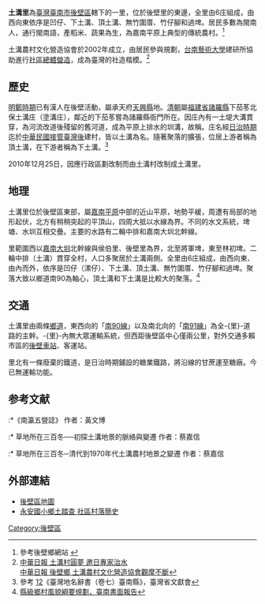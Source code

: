 {{Infobox ROC Village or Li
| City/CountyName = 臺南市
| DivName         = 後壁區
| Village/LiName  = 土溝
| Village/Li      = 里
| OldName         =
| AreaTotal       =
| HouseholdTotal  = 482
| PopTotal        = 1,665
| PopSource       = <ref>{{Cite web |url=http://www.houpi-house.gov.tw/7/INDEX.HTM |title=後壁鄉戶政事務所 |accessdate=2008-10-26 |archive-date=2010-02-28 |archive-url=https://web.archive.org/web/20100228220254/http://www.houpi-house.gov.tw/7/INDEX.HTM |dead-url=yes }}</ref>
| YearMonth       = 2008年9月
| Male            = 871
| Female          = 794
| Head            = 林木己
| Sub             = 14
| Website         =
| Neighbors       = [[嘉田里|嘉田-{里}-]]、[[侯伯里|侯伯里]]、[[後壁里|後壁里]]、[[嘉茄里|嘉茄里]]
| MapLocation     = 臺南市後壁區土溝里.svg
| Address         = 土溝里9鄰81號
| Phone           = 6-6871505
| DataSource      = 戶口資料：[http://www.houpi-house.gov.tw/ 後壁鄉戶政事務所]
}}
'''土溝里'''為[[臺灣|臺灣]][[臺南市|臺南市]][[後壁區|後壁區]]轄下的一里，位於後壁里的東邊，全里由6庄組成，由西向東依序是凹仔、下土溝、頂土溝、無竹圍厝、竹仔腳和過埤。居民多數為閩南人，通行閩南語，產稻米、蔬果為生，為嘉南平原上典型的傳統農村。<ref>參考後壁鄉網站 {{cite web |url=http://web2.tainan.gov.tw/houbi/CP/10812/introduction_1.aspx |title=存档副本 |accessdate=2008-10-26 |deadurl=yes |archiveurl=https://web.archive.org/web/20081209035450/http://web2.tainan.gov.tw/houbi/CP/10812/introduction_1.aspx |archivedate=2008-12-09 }}</ref>

土溝農村文化營造協會於2002年成立，由居民參與規劃，[[台南藝術大學|台南藝術大學]]建研所協助進行[[社區總體營造|社區總體營造]]，成為臺灣的社造楷模。<ref>[http://www.cdns.com.tw/20080903/news/nsxw/U91023002008090218370494.htm 中華日報 土溝村圓夢 邀日專家治水]{{dead link|date=2017年12月 |bot=InternetArchiveBot |fix-attempted=yes }}<br>[http://search.cdns.com.tw/loadfile.asp?sid=0&iid=0&did=6737&checksum=26086&query2=%A4g%B7%BE 中華日報 後壁鄉 土溝農村文化營造協會觀摩不斷 ]{{dead link|date=2017年12月 |bot=InternetArchiveBot |fix-attempted=yes }}</ref>

==歷史==
[[明鄭時期|明鄭時期]]已有漢人在後壁活動，屬承天府[[天興縣|天興縣]]地。[[清朝|清朝]]屬[[福建省|福建省]][[諸羅縣|諸羅縣]]下茄苳北保土溝庄（塗溝庄），鄰近的下茄苳嘗為諸羅縣衙門所在。因庄內有一土堤大溝貫穿，為河流改道後殘留的舊河道，成為平原上排水的圳溝，故稱。庄名經[[台灣日治時期|日治時期]]迄於[[臺灣戰後時期|中華民國接管臺灣後]]建村，皆以土溝為名。隨著聚落的擴張，位居上游者稱為頂土溝，在下游者稱為下土溝。<ref>參考 [http://placesearch.moi.gov.tw/input/detail.php?input_id=39246]{{dead link|date=2017年12月 |bot=InternetArchiveBot |fix-attempted=yes }}[http://placesearch.moi.gov.tw/input/detail.php?input_id=39245]{{dead link|date=2017年12月 |bot=InternetArchiveBot |fix-attempted=yes }}《臺灣地名辭書（卷七）臺南縣》，臺灣省文獻會</ref>

2010年12月25日，因應行政區劃改制而由土溝村改制成土溝里。

==地理==
土溝里位於後壁區東部，屬[[嘉南平原|嘉南平原]]中部的近山平原，地勢平緩，周遭有局部的地形起伏，北方有稍稍突起的平頂山，四周大抵以水線為界。不同的水文系統，埤塘、水圳互相交疊。主要的水路有二輪中排和嘉南大圳北幹線。

里範圍西以[[嘉南大圳|嘉南大圳]]北幹線與侯伯里、後壁里為界，北至將軍埤，東至林初埤。二輪中排（土溝）貫穿全村，人口多聚居於土溝兩側。全里由6庄組成，由西向東、由內而外，依序是凹仔（漯仔）、下土溝、頂土溝、無竹圍厝、竹仔腳和過埤。聚落大致以鄉道南90為軸心，頂土溝和下土溝是比較大的聚落。<ref>[http://web.tnnua.edu.tw/%7Etainan-art2/images/inside%20J/9.2http://web.tnnua.edu.tw/%7Etainan-art2/images/inside%20J/10.21/tainan.pdf 縣級鄉村風貌綱要規劃，臺南書面報告]{{dead link|date=2018年5月 |bot=InternetArchiveBot |fix-attempted=yes }}</ref>

==交通==
土溝里由兩條[[鄉道|鄉道]]，東西向的「[[南90線|南90線]]」以及南北向的「[[南91線|南91線]]」為全-{里}-道路的主幹。-{里}-內無大眾運輸系統，但西距後壁區中心僅兩公里，對外交通多賴市區的[[後壁車站|後壁車站]]、客運站。

里北有一條廢棄的鐵道，是日治時期鋪設的糖業鐵路，將沿線的甘蔗運至糖廠。今已無運輸功能。

==参考文献==
<div class="references-small">
:*《南瀛五營誌》  作者：黃文博
:* 草地所在三百冬──初探土溝地景的脈絡與變遷 作者：蔡嘉信
:* 草地所在三百冬─清代到1970年代土溝農村地景之變遷 作者：蔡嘉信
<references />
</div>

==外部連結==
*[http://taiwanarmap.moi.gov.tw/moi/ProjectImage/%E5%BE%8C%E5%A3%81%E5%8D%80-%E4%B8%AD.png 後壁區地圖]{{dead link|date=2017年12月 |bot=InternetArchiveBot |fix-attempted=yes }}
*[https://web.archive.org/web/20071130092808/http://ltrc.tnc.edu.tw/~yaes/ 永安國小鄉土踏查 社區村落簡史]

[[Category:後壁區|Category:後壁區]]